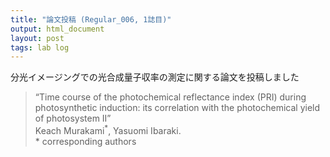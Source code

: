 ```yaml
---
title: "論文投稿 (Regular_006, 1誌目)"
output: html_document
layout: post
tags: lab log
---
```


分光イメージングでの光合成量子収率の測定に関する論文を投稿しました  

> “Time course of the photochemical reflectance index (PRI) during photosynthetic induction: its correlation with the photochemical yield of photosystem II”  
> Keach Murakami<sup>\*</sup>, Yasuomi Ibaraki.  
> \* corresponding authors